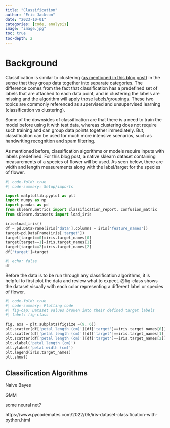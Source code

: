 ```yaml
---
title: "Classification"
author: "Eric Jackson"
date: "2023-10-01"
categories: [code, analysis]
image: "image.jpg"
toc: true
toc-depth: 2
---
```


# Background

Classification is similar to clustering ([as mentioned in this blog post](https://ericj96.github.io/posts/Clustering/)) in the sense that they group data together into separate categories. The difference comes from the fact that classification has a predefined set of labels that are attached to each data point, and in clustering the labels are missing and the algorithm will apply those labels/groupings. These two topics are commonly referenced as supervised and unsupervised learning (classification vs clustering).

Some of the downsides of classification are that there is a need to train the model before using it with test data, whereas clustering does not require such training and can group data points together immediately. But, classification can be used for much more intensive scenarios, such as handwriting recognition and spam filtering.

As mentioned before, classification algorithms or models require inputs with labels predefined. For this blog post, a native sklearn dataset containing measurements of a species of flower will be used. As seen below, there are width and length measurements along with the label/target for the species of flower.

```python
#| code-fold: true
#| code-summary: Setup/imports

import matplotlib.pyplot as plt
import numpy as np
import pandas as pd
from sklearn.metrics import classification_report, confusion_matrix
from sklearn.datasets import load_iris
```

```python
iris=load_iris()
df = pd.DataFrame(iris['data'],columns = iris['feature_names'])
target=pd.DataFrame(iris['target'])
target[target==0]=iris.target_names[0]
target[target==1]=iris.target_names[1]
target[target==2]=iris.target_names[2]
df['target']=target
```

```python
#| echo: false
df
```

Before the data is to be run through any classification algorithms, it is helpful to first plot the data and review what to expect. @fig-class shows the dataset visually with each color representing a different label or species of flower.

```python
#| code-fold: true
#| code-summary: Plotting code
#| fig-cap: Dataset values broken into their defined target labels
#| label: fig-class

fig, axs = plt.subplots(figsize =(9, 6))
plt.scatter(df['petal length (cm)'][df['target']==iris.target_names[0]],df['petal width (cm)'][df['target']==iris.target_names[0]])
plt.scatter(df['petal length (cm)'][df['target']==iris.target_names[1]],df['petal width (cm)'][df['target']==iris.target_names[1]])
plt.scatter(df['petal length (cm)'][df['target']==iris.target_names[2]],df['petal width (cm)'][df['target']==iris.target_names[2]])
plt.xlabel('petal length (cm)')
plt.ylabel('petal width (cm)')
plt.legend(iris.target_names)
plt.show()
```

## Classification Algorithms

Naive Bayes

GMM

some neural net?

https://www.pycodemates.com/2022/05/iris-dataset-classification-with-python.html
